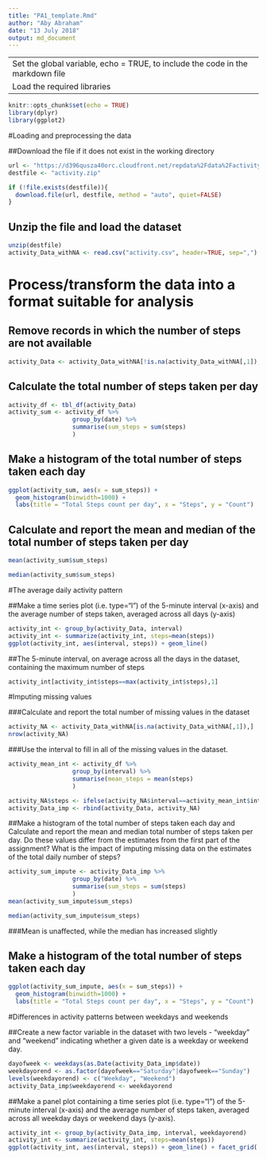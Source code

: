 ---
title: "PA1_template.Rmd"
author: "Aby Abraham"
date: "13 July 2018"
output: md_document
---

---
Set the global variable, echo = TRUE, to include the code in the markdown file
Load the required libraries
---

```{r setup}
knitr::opts_chunk$set(echo = TRUE)
library(dplyr)
library(ggplot2)
```

#Loading and preprocessing the data

##Download the file if it does not exist in the working directory
```{r download_file}
url <- "https://d396qusza40orc.cloudfront.net/repdata%2Fdata%2Factivity.zip"
destfile <- "activity.zip"

if (!file.exists(destfile)){
  download.file(url, destfile, method = "auto", quiet=FALSE)
}
```

## Unzip the file and load the dataset
```{r unzip_file}
unzip(destfile)
activity_Data_withNA <- read.csv("activity.csv", header=TRUE, sep=",")
```

# Process/transform the data into a format suitable for analysis

## Remove records in which the number of steps are not available
```{r remove_NAs}
activity_Data <- activity_Data_withNA[!is.na(activity_Data_withNA[,1]),]
```

## Calculate the total number of steps taken per day
```{r calculate_steps}
activity_df <- tbl_df(activity_Data)
activity_sum <- activity_df %>% 
                  group_by(date) %>% 
                  summarise(sum_steps = sum(steps) 
                  )
```

## Make a histogram of the total number of steps taken each day
```{r plot_histogram}
ggplot(activity_sum, aes(x = sum_steps)) +
  geom_histogram(binwidth=1000) +
  labs(title = "Total Steps count per day", x = "Steps", y = "Count")
```

## Calculate and report the mean and median of the total number of steps taken per day
```{r calc_mean}
mean(activity_sum$sum_steps)
```
```{r calc_median}
median(activity_sum$sum_steps)
```

#The average daily activity pattern

##Make a time series plot (i.e. type="l") of the 5-minute interval (x-axis) and the average number of steps taken, averaged across all days (y-axis)
```{r time_series_plot}
activity_int <- group_by(activity_Data, interval)
activity_int <- summarize(activity_int, steps=mean(steps))
ggplot(activity_int, aes(interval, steps)) + geom_line()
```

##The 5-minute interval, on average across all the days in the dataset, containing the maximum number of steps
```{r max_steps}
activity_int[activity_int$steps==max(activity_int$steps),1]
```

#Imputing missing values

###Calculate and report the total number of missing values in the dataset 
```{r total_missing}
activity_NA <- activity_Data_withNA[is.na(activity_Data_withNA[,1]),]
nrow(activity_NA)
```
###Use the interval to fill in all of the missing values in the dataset.
```{r fill_missing}
activity_mean_int <- activity_df %>% 
                  group_by(interval) %>% 
                  summarise(mean_steps = mean(steps)
                  )

activity_NA$steps <- ifelse(activity_NA$interval==activity_mean_int$interval,activity_mean_int$mean_steps)
activity_Data_imp <- rbind(activity_Data, activity_NA)
```


##Make a histogram of the total number of steps taken each day and Calculate and report the mean and median total number of steps taken per day. Do these values differ from the estimates from the first part of the assignment? What is the impact of imputing missing data on the estimates of the total daily number of steps?
```{r act_sum_imp}
activity_sum_impute <- activity_Data_imp %>% 
                  group_by(date) %>% 
                  summarise(sum_steps = sum(steps) 
                  )
mean(activity_sum_impute$sum_steps)

median(activity_sum_impute$sum_steps)
```
###Mean is unaffected, while the median has increased slightly

## Make a histogram of the total number of steps taken each day
```{r plot_histogram_imp}
ggplot(activity_sum_impute, aes(x = sum_steps)) +
  geom_histogram(binwidth=1000) +
  labs(title = "Total Steps count per day", x = "Steps", y = "Count")
```

#Differences in activity patterns between weekdays and weekends

##Create a new factor variable in the dataset with two levels - "weekday" and "weekend" indicating whether a given date is a weekday or weekend day.
```{r create_factor}
dayofweek <- weekdays(as.Date(activity_Data_imp$date))
weekdayorend <- as.factor(dayofweek=="Saturday"|dayofweek=="Sunday")
levels(weekdayorend) <- c("Weekday", "Weekend")
activity_Data_imp$weekdayorend <- weekdayorend
```

##Make a panel plot containing a time series plot (i.e. type="l") of the 5-minute interval (x-axis) and the average number of steps taken, averaged across all weekday days or weekend days (y-axis). 
```{r time_series_plot_imp}
activity_int <- group_by(activity_Data_imp, interval, weekdayorend)
activity_int <- summarize(activity_int, steps=mean(steps))
ggplot(activity_int, aes(interval, steps)) + geom_line() + facet_grid(. ~ weekdayorend) + ggtitle("Steps taken, averaged across all weekdays and weekends")
```
